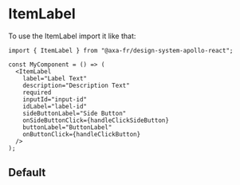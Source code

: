 
<Meta of={ItemLabelStories} name="ItemLabel" />

# ItemLabel

To use the ItemLabel import it like that:

```tsx
import { ItemLabel } from "@axa-fr/design-system-apollo-react";

const MyComponent = () => (
  <ItemLabel
    label="Label Text"
    description="Description Text"
    required
    inputId="input-id"
    idLabel="label-id"
    sideButtonLabel="Side Button"
    onSideButtonClick={handleClickSideButton}
    buttonLabel="ButtonLabel"
    onButtonClick={handleClickButton}
  />
);
```

## Default

<Canvas of={ItemLabelStories.Default} />

<Controls of={ItemLabelStories.Default} />
